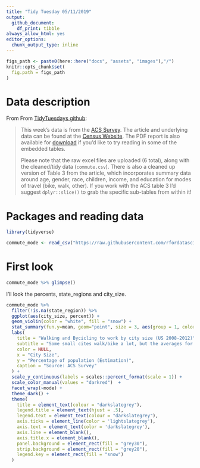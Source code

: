 ```yaml
---
title: "Tidy Tuesday 05/11/2019"
output:
  github_document: 
    df_print: tibble
always_allow_html: yes
editor_options: 
  chunk_output_type: inline
---
```


```r
figs_path <- paste0(here::here("docs", "assets", "images"),"/")
knitr::opts_chunk$set(
  fig.path = figs_path
)
```

# Data description

From From [TidyTuesdays github](https://github.com/rfordatascience/tidytuesday/tree/master/data/2019/2019-11-05):

>This week's data is from the [ACS Survey](https://www.census.gov/library/publications/2014/acs/acs-25.html?#). The article and underlying data can be found at the [Census Website](https://www.census.gov/library/publications/2014/acs/acs-25.html?#). The PDF report is also available for [download](/data/2019/2019-11-05/acs-25.pdf) if you'd like to try reading in some of the embedded tables.
>
Please note that the raw excel files are uploaded (6 total), along with the cleaned/tidy data (`commute.csv`). There is also a cleaned up version of Table 3 from the article, which incorporates summary data around age, gender, race, children, income, and education for modes of travel (bike, walk, other). If you work with the ACS table 3 I'd suggest `dplyr::slice()` to grab the specific sub-tables from within it!

# Packages and reading data

```r
library(tidyverse)

commute_mode <- read_csv("https://raw.githubusercontent.com/rfordatascience/tidytuesday/master/data/2019/2019-11-05/commute.csv")
```

# First look

```r
commute_mode %>% glimpse()
```

I'll look the percents, state_regions  and city_size.

```r
commute_mode %>% 
  filter(!is.na(state_region)) %>% 
  ggplot(aes(city_size, percent)) +
  geom_violin(color = "white", fill = "snow") +
  stat_summary(fun.y=mean, geom="point", size = 3, aes(group = 1, color = "mean")) +
  labs(
    title = "Walking and Bycicling to work by city size (US 2008-2012)",
    subtitle = "Some small cites walk/bike a lot, but the averages for all city sizes are very close",
    color = NULL,
    x = "City Size",
    y = "Percentage of population (Estimation)",
    caption = "Source: ACS Survey"
  ) +
  scale_y_continuous(labels = scales::percent_format(scale = 1)) +
  scale_color_manual(values = "darkred")  +
  facet_wrap(~mode) +
  theme_dark() +
  theme(
    title = element_text(colour = "darkslategrey"),
    legend.title = element_text(hjust = .5),
    legend.text = element_text(colour = "darkslategrey"),
    axis.ticks = element_line(color = 'lightslategrey'),
    axis.text = element_text(color = 'darkslategrey'),
    axis.line = element_blank(),
    axis.title.x = element_blank(), 
    panel.background = element_rect(fill = "grey30"),
    strip.background = element_rect(fill = "grey20"),
    legend.key = element_rect(fill = "snow")
  ) 
```


